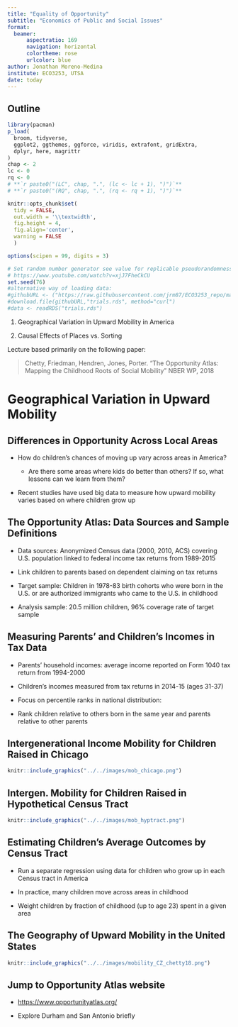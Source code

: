 ```yaml
---
title: "Equality of Opportunity"
subtitle: "Economics of Public and Social Issues"
format: 
  beamer: 
      aspectratio: 169
      navigation: horizontal
      colortheme: rose
      urlcolor: blue
author: Jonathan Moreno-Medina
institute: ECO3253, UTSA
date: today
---
```


## Outline

```r
library(pacman)
p_load(
  broom, tidyverse,
  ggplot2, ggthemes, ggforce, viridis, extrafont, gridExtra,
  dplyr, here, magrittr
)
chap <- 2
lc <- 0
rq <- 0
# **`r paste0("(LC", chap, ".", (lc <- lc + 1), ")")`**
# **`r paste0("(RQ", chap, ".", (rq <- rq + 1), ")")`**

knitr::opts_chunk$set(
  tidy = FALSE, 
  out.width = '\\textwidth', 
  fig.height = 4,
  fig.align='center',
  warning = FALSE
  )

options(scipen = 99, digits = 3)

# Set random number generator see value for replicable pseudorandomness. Why 76?
# https://www.youtube.com/watch?v=xjJ7FheCkCU
set.seed(76)
#alternative way of loading data:
#githubURL <- ("https://raw.githubusercontent.com/jrm87/ECO3253_repo/master/rds/trials.rds")
#download.file(githubURL,"trials.rds", method="curl")
#data <- readRDS("trials.rds")
```

1. Geographical Variation in Upward Mobility in America

2. Causal Effects of Places vs. Sorting

Lecture based primarily on the following paper:

>Chetty, Friedman, Hendren, Jones, Porter. “The Opportunity Atlas: Mapping the Childhood Roots of Social Mobility” NBER WP, 2018

# Geographical Variation in Upward Mobility

## Differences in Opportunity Across Local Areas

- How do children’s chances of moving up vary across areas in America?

    - Are there some areas where kids do better than others?  If so, what lessons can we learn from them?

- Recent studies have used big data to measure how upward mobility varies based on where children grow up

## The Opportunity Atlas: Data Sources and Sample Definitions

- Data sources: Anonymized Census data (2000, 2010, ACS) covering U.S. population linked to federal income tax returns from 1989-2015

- Link children to parents based on dependent claiming on tax returns

- Target sample: Children in 1978-83 birth cohorts who were born in the U.S. or are authorized immigrants who came to the U.S. in childhood

- Analysis sample: 20.5 million children, 96% coverage rate of target sample


## Measuring Parents’ and Children’s Incomes in Tax Data

- Parents’ household incomes: average income reported on Form 1040 tax return from 1994-2000

- Children’s incomes measured from tax returns in 2014-15 (ages 31-37)

- Focus on percentile ranks in national distribution:

- Rank children relative to others born in the same year and parents relative to other parents


## Intergenerational Income Mobility for Children Raised in Chicago

```r
knitr::include_graphics("../../images/mob_chicago.png")
```

## Intergen. Mobility for Children Raised in Hypothetical Census Tract

```r
knitr::include_graphics("../../images/mob_hyptract.png")
```

## Estimating Children’s Average Outcomes by Census Tract

- Run a separate regression using data for children who grow up in each Census tract in America

- In practice, many children move across areas in childhood

- Weight children by fraction of childhood (up to age 23) spent in a given area


## The Geography of Upward Mobility in the United States

```r
knitr::include_graphics("../../images/mobility_CZ_chetty18.png")
```

## Jump to Opportunity Atlas website

- [https://www.opportunityatlas.org/](https://www.opportunityatlas.org/)

- Explore Durham and San Antonio briefly

